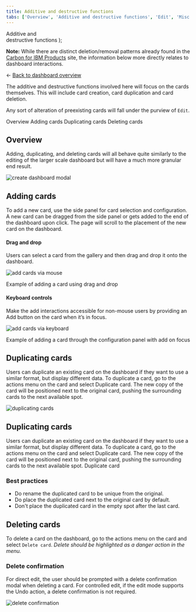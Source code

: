 ```yaml
---
title: Additive and destructive functions
tabs: ['Overview', 'Additive and destructive functions', 'Edit', 'Misc. functions']
---
```


  <span>
    Additive and <br /> destructive functions
  </span>
);

<InlineNotification>

**Note:** While there are distinct deletion/removal patterns already found in the [Carbon for IBM Products](https://pages.github.ibm.com/cdai-design/pal/patterns/removing/usage) site, the information below more directly relates to dashboard interactions.

</InlineNotification>

<- [Back to dashboard overview](https://pages.github.ibm.com/cdai-design/pal/patterns/dashboards/usage)

<PageDescription>

The additive and destructive functions involved here will focus on the cards themselves. This will include card creation, card duplication and card deletion.

Any sort of alteration of preexisting cards will fall under the purview of `Edit`.

</PageDescription>

<AnchorLinks>
  <AnchorLink>Overview</AnchorLink>
  <AnchorLink>Adding cards</AnchorLink>
  <AnchorLink>Duplicating cards</AnchorLink>
  <AnchorLink>Deleting cards</AnchorLink>
</AnchorLinks>


## Overview

Adding, duplicating, and deleting cards will all behave quite similarly to the editing of the larger scale dashboard but will have a much more granular end result. 

<Row>
  <Column colMd={4} colLg={8}>

![create dashboard modal](images/cardFunctions_delete.png)

</Column>
</Row>

## Adding cards

To add a new card, use the side panel for card selection and configuration. A new card can be dragged from the side panel or gets added to the end of the dashboard upon click. The page will scroll to the placement of the new card on the dashboard.

#### Drag and drop

Users can select a card from the gallery and then drag and drop it onto the dashboard.

<Row>
  <Column colMd={4} colLg={8}>

![add cards via mouse](images/addCards.gif)

</Column>
</Row>

<Caption>
Example of adding a card using drag and drop
</Caption>


#### Keyboard controls

Make the add interactions accessible for non-mouse users by providing an Add button on the card when it’s in focus.

<Row>
  <Column colMd={4} colLg={8}>

![add cards via keyboard](images/keyboardAddCard.png)

</Column>
</Row>

<Caption>
Example of adding a card through the configuration panel with add on focus
</Caption>



## Duplicating cards

Users can duplicate an existing card on the dashboard if they want to use a similar format, but display different data.  To duplicate a card, go to the actions menu on the card and select Duplicate card. The new copy of the card will be positioned next to the original card, pushing the surrounding cards to the next available spot.



<Row>
  <Column colMd={4} colLg={8}>

![duplicating cards](images/duplicateCard.png)

</Column>
</Row>

## Duplicating cards

Users can duplicate an existing card on the dashboard if they want to use a similar format, but display different data.  To duplicate a card, go to the actions menu on the card and select Duplicate card. The new copy of the card will be positioned next to the original card, pushing the surrounding cards to the next available spot.
Duplicate card


### Best practices

- Do rename the duplicated card to be unique from the original.
- Do place the duplicated card next to the original card by default.
- Don't place the duplicated card in the empty spot after the last card.

## Deleting cards 

To delete a card on the dashboard, go to the actions menu on the card and select `Delete card`. _Delete should be highlighted as a danger action in the menu._

### Delete confirmation

For direct edit, the user should be prompted with a delete confirmation modal when deleting a card. For controlled edit, if the edit mode supports the Undo action, a delete confirmation is not required.


<Row>
  <Column colMd={4} colLg={8}>

![delete confirmation](images/deleteConfirmation.png)

</Column>
</Row>

